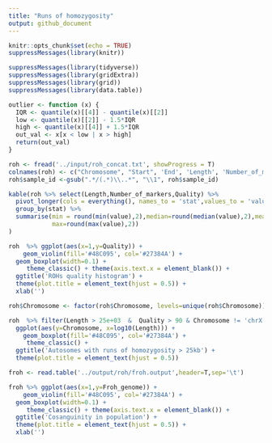 ```yaml
---
title: "Runs of homozygosity"
output: github_document
---
```


```r
knitr::opts_chunk$set(echo = TRUE)
suppressMessages(library(knitr))
```

```r
suppressMessages(library(tidyverse))
suppressMessages(library(gridExtra))
suppressMessages(library(grid))
suppressMessages(library(data.table))

outlier <- function (x) {
  IQR <- quantile(x)[[4]] - quantile(x)[[2]]
  low <- quantile(x)[[2]] - 1.5*IQR
  high <- quantile(x)[[4]] + 1.5*IQR
  out_val <- x[x < low | x > high]
  return(out_val)
}
```



```r
roh <- fread('../input/roh_concat.txt', showProgress = T)
colnames(roh) <- c("Chromosome", "Start", 'End', 'Length', 'Number_of_markers', 'Quality','sample_id')
roh$sample_id <-gsub(".*/(.*)\\..*", "\\1", roh$sample_id)

kable(roh %>% select(Length,Number_of_markers,Quality) %>%
  pivot_longer(cols = everything(), names_to = 'stat',values_to = 'value') %>%
  group_by(stat) %>%
  summarise(min = round(min(value),2),median=round(median(value),2),mean=round(mean(value),2),
            max=round(max(value),2))
)

```



```r
roh  %>% ggplot(aes(x=1,y=Quality)) +
    geom_violin(fill='#48C095', col='#27384A') +
  geom_boxplot(width=0.1) +
     theme_classic() + theme(axis.text.x = element_blank()) +
  ggtitle('ROHs quality histogram') +
  theme(plot.title = element_text(hjust = 0.5)) +
  xlab('')
```



 <!-- ```{r roh, echo=FALSE} -->
 <!-- test1 <- roh$Length > 5e+06 -->
 <!-- test2 <- roh$Length < 25000 -->

 <!-- roh <- roh %>% -->
 <!--     mutate(group = case_when(test1 ~ ">5Mb", -->
 <!--                              (test2) ~ "<25Kb" , -->
 <!--                              !test1 & !test2 ~ "25Kb-5Mb" -->
 <!--     )) -->

 <!-- roh  %>% filter(Length > 25e+03  &  Quality > 90) %>% -->
 <!--   ggplot(aes(Length)) + -->
 <!--     geom_histogram(fill='48C095', col='27384A') + -->
 <!--      theme_classic() + -->
 <!--   ggtitle('Number of ROHs with length in specific ranges') + -->
 <!--   theme(plot.title = element_text(hjust = 0.5)) -->


 <!-- ``` -->



```r
roh$Chromosome <- factor(roh$Chromosome, levels=unique(roh$Chromosome))

roh  %>% filter(Length > 25e+03  &  Quality > 90 & Chromosome != 'chrX' & Chromosome != 'chrY') %>% 
  ggplot(aes(y=Chromosome, x=log10(Length))) +
    geom_boxplot(fill='#48C095', col='#27384A') + 
     theme_classic() + 
  ggtitle('Autosomes with runs of homozygosity > 25kb') +
  theme(plot.title = element_text(hjust = 0.5))

```


```r
froh <- read.table('../output/roh/froh.output',header=T,sep='\t')

froh %>% ggplot(aes(x=1,y=Froh_genome)) +
    geom_violin(fill='#48C095', col='#27384A') +
  geom_boxplot(width=0.1) +
     theme_classic() + theme(axis.text.x = element_blank()) +
  ggtitle('Cosanguinity in population') +
  theme(plot.title = element_text(hjust = 0.5)) +
  xlab('')

```